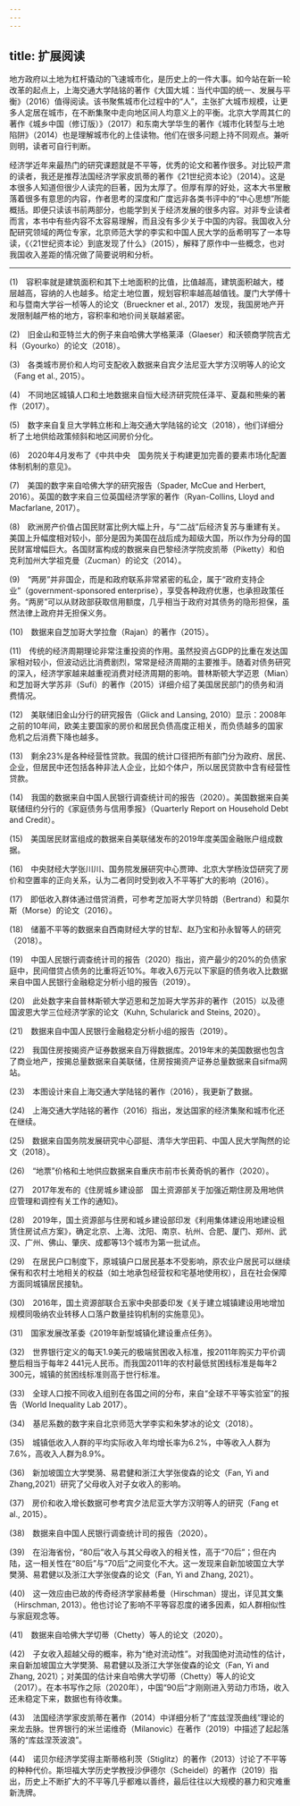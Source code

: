 ```yaml
---
---
---
```

title: 扩展阅读
---




地方政府以土地为杠杆撬动的飞速城市化，是历史上的一件大事。如今站在新一轮改革的起点上，上海交通大学陆铭的著作《大国大城：当代中国的统一、发展与平衡》（2016）值得阅读。该书聚焦城市化过程中的“人”，主张扩大城市规模，让更多人定居在城市，在不断集聚中走向地区间人均意义上的平衡。北京大学周其仁的著作《城乡中国（修订版）》（2017）和东南大学华生的著作《城市化转型与土地陷阱》（2014）也是理解城市化的上佳读物。他们在很多问题上持不同观点。兼听则明，读者可自行判断。

经济学近年来最热门的研究课题就是不平等，优秀的论文和著作很多。对比较严肃的读者，我还是推荐法国经济学家皮凯蒂的著作《21世纪资本论》（2014）。这是本很多人知道但很少人读完的巨著，因为太厚了。但厚有厚的好处，这本大书里散落着很多有意思的内容，作者思考的深度和广度远非各类书评中的“中心思想”所能概括。即便只读该书前两部分，也能学到关于经济发展的很多内容。对非专业读者而言，本书中有些内容不太容易理解，而且没有多少关于中国的内容。我国收入分配研究领域的两位专家，北京师范大学的李实和中国人民大学的岳希明写了一本导读，《〈21世纪资本论〉到底发现了什么》（2015），解释了原作中一些概念，也对我国收入差距的情况做了简要说明和分析。



* * *



(1)　容积率就是建筑面积和其下土地面积的比值，比值越高，建筑面积越大，楼层越高，容纳的人也越多。给定土地位置，规划容积率越高越值钱。厦门大学傅十和与暨南大学谷一桢等人的论文（Brueckner et al., 2017）发现，我国房地产开发限制越严格的地方，容积率和地价间关联越紧密。

(2)　旧金山和亚特兰大的例子来自哈佛大学格莱泽（Glaeser）和沃顿商学院吉尤科（Gyourko）的论文（2018）。

(3)　各类城市房价和人均可支配收入数据来自宾夕法尼亚大学方汉明等人的论文（Fang et al., 2015）。

(4)　不同地区城镇人口和土地数据来自恒大经济研究院任泽平、夏磊和熊柴的著作（2017）。

(5)　数字来自复旦大学韩立彬和上海交通大学陆铭的论文（2018），他们详细分析了土地供给政策倾斜和地区间房价分化。

(6)　2020年4月发布了《中共中央　国务院关于构建更加完善的要素市场化配置体制机制的意见》。

(7)　美国的数字来自哈佛大学的研究报告（Spader, McCue and Herbert, 2016）。英国的数字来自三位英国经济学家的著作（Ryan-Collins, Lloyd and Macfarlane, 2017）。

(8)　欧洲房产价值占国民财富比例大幅上升，与“二战”后经济复苏与重建有关。美国上升幅度相对较小，部分是因为美国在战后成为超级大国，所以作为分母的国民财富增幅巨大。各国财富构成的数据来自巴黎经济学院皮凯蒂（Piketty）和伯克利加州大学祖克曼（Zucman）的论文（2014）。

(9)　“两房”并非国企，而是和政府联系非常紧密的私企，属于“政府支持企业”（government-sponsored enterprise），享受各种政府优惠，也承担政策任务。“两房”可以从财政部获取信用额度，几乎相当于政府对其债务的隐形担保，虽然法律上政府并无担保义务。

(10)　数据来自芝加哥大学拉詹（Rajan）的著作（2015）。

(11)　传统的经济周期理论非常注重投资的作用。虽然投资占GDP的比重在发达国家相对较小，但波动远比消费剧烈，常常是经济周期的主要推手。随着对债务研究的深入，经济学家越来越重视消费对经济周期的影响。普林斯顿大学迈恩（Mian）和芝加哥大学苏非（Sufi）的著作（2015）详细介绍了美国居民部门的债务和消费情况。

(12)　美联储旧金山分行的研究报告（Glick and Lansing, 2010）显示：2008年之前的10年间，欧美主要国家的房价和居民负债高度正相关，而负债越多的国家危机之后消费下降也越多。

(13)　剩余23%是各种经营性贷款。我国的统计口径把所有部门分为政府、居民、企业，但居民中还包括各种非法人企业，比如个体户，所以居民贷款中含有经营性贷款。

(14)　我国的数据来自中国人民银行调查统计司的报告（2020）。美国数据来自美联储纽约分行的《家庭债务与信用季报》（Quarterly Report on Household Debt and Credit）。

(15)　美国居民财富组成的数据来自美联储发布的2019年度美国金融账户组成数据。

(16)　中央财经大学张川川、国务院发展研究中心贾珅、北京大学杨汝岱研究了房价和空置率的正向关系，认为二者同时受到收入不平等扩大的影响（2016）。

(17)　即低收入群体通过借贷消费，可参考芝加哥大学贝特朗（Bertrand）和莫尔斯（Morse）的论文（2016）。

(18)　储蓄不平等的数据来自西南财经大学的甘犁、赵乃宝和孙永智等人的研究（2018）。

(19)　中国人民银行调查统计司的报告（2020）指出，资产最少的20%的负债家庭中，民间借贷占债务的比重将近10%。年收入6万元以下家庭的债务收入比数据来自中国人民银行金融稳定分析小组的报告（2019）。

(20)　此处数字来自普林斯顿大学迈恩和芝加哥大学苏非的著作（2015）以及德国波恩大学三位经济学家的论文（Kuhn, Schularick and Steins, 2020）。

(21)　数据来自中国人民银行金融稳定分析小组的报告（2019）。

(22)　我国住房按揭资产证券数据来自万得数据库。2019年末的美国数据也包含了商业地产，按揭总量数据来自美联储，住房按揭资产证券总量数据来自sifma网站。

(23)　本图设计来自上海交通大学陆铭的著作（2016），我更新了数据。

(24)　上海交通大学陆铭的著作（2016）指出，发达国家的经济集聚和城市化还在继续。

(25)　数据来自国务院发展研究中心邵挺、清华大学田莉、中国人民大学陶然的论文（2018）。

(26)　“地票”价格和土地供应数据来自重庆市前市长黄奇帆的著作（2020）。

(27)　2017年发布的《住房城乡建设部　国土资源部关于加强近期住房及用地供应管理和调控有关工作的通知》。

(28)　2019年，国土资源部与住房和城乡建设部印发《利用集体建设用地建设租赁住房试点方案》，确定北京、上海、沈阳、南京、杭州、合肥、厦门、郑州、武汉、广州、佛山、肇庆、成都等13个城市为第一批试点。

(29)　在居民户口制度下，原城镇户口居民基本不受影响，原农业户居民可以继续保有和农村土地相关的权益（如土地承包经营权和宅基地使用权），且在社会保障方面同城镇居民接轨。

(30)　2016年，国土资源部联合五家中央部委印发《关于建立城镇建设用地增加规模同吸纳农业转移人口落户数量挂钩机制的实施意见》。

(31)　国家发展改革委《2019年新型城镇化建设重点任务》。

(32)　世界银行定义的每天1.9美元的极端贫困收入标准，按2011年购买力平价调整后相当于每年2 441元人民币。而我国2011年的农村最低贫困线标准是每年2 300元，城镇的贫困线标准则高于世行标准。

(33)　全球人口按不同收入组别在各国之间的分布，来自“全球不平等实验室”的报告（World Inequality Lab 2017）。

(34)　基尼系数的数字来自北京师范大学李实和朱梦冰的论文（2018）。

(35)　城镇低收入人群的平均实际收入年均增长率为6.2%，中等收入人群为7.6%，高收入人群为8.9%。

(36)　新加坡国立大学樊漪、易君健和浙江大学张俊森的论文（Fan, Yi and Zhang,2021）研究了父母收入对子女收入的影响。

(37)　房价和收入增长数据可参考宾夕法尼亚大学方汉明等人的研究（Fang et al., 2015）。

(38)　数据来自中国人民银行调查统计司的报告（2020）。

(39)　在沿海省份，“80后”收入与其父母收入的相关性，高于“70后”；但在内陆，这一相关性在“80后”与“70后”之间变化不大。这一发现来自新加坡国立大学樊漪、易君健以及浙江大学张俊森的论文（Fan, Yi and Zhang, 2021）。

(40)　这一效应由已故的传奇经济学家赫希曼（Hirschman）提出，详见其文集（Hirschman, 2013）。他也讨论了影响不平等容忍度的诸多因素，如人群相似性与家庭观念等。

(41)　数据来自哈佛大学切蒂（Chetty）等人的论文（2020）。

(42)　子女收入超越父母的概率，称为“绝对流动性”。对我国绝对流动性的估计，来自新加坡国立大学樊漪、易君健以及浙江大学张俊森的论文（Fan, Yi and Zhang, 2021）；对美国的估计来自哈佛大学切蒂（Chetty）等人的论文（2017）。在本书写作之际（2020年），中国“90后”才刚刚进入劳动力市场，收入还未稳定下来，数据也有待收集。

(43)　法国经济学家皮凯蒂在著作（2014）中详细分析了“库兹涅茨曲线”理论的来龙去脉。世界银行的米兰诺维奇（Milanovic）在著作（2019）中描述了起起落落的“库兹涅茨波浪”。

(44)　诺贝尔经济学奖得主斯蒂格利茨（Stiglitz）的著作（2013）讨论了不平等的种种代价。斯坦福大学历史学教授沙伊德尔（Scheidel）的著作（2019）指出，历史上不断扩大的不平等几乎都难以善终，最后往往以大规模的暴力和灾难重新洗牌。